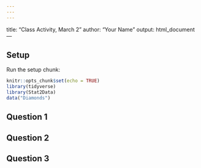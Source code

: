 ```yaml
---
---
---
```

title: "Class Activity, March 2"
author: "Your Name"
output: html_document
---

## Setup

Run the setup chunk:

```r
knitr::opts_chunk$set(echo = TRUE)
library(tidyverse)
library(Stat2Data)
data("Diamonds")
```

## Question 1



## Question 2



## Question 3

```r

```

